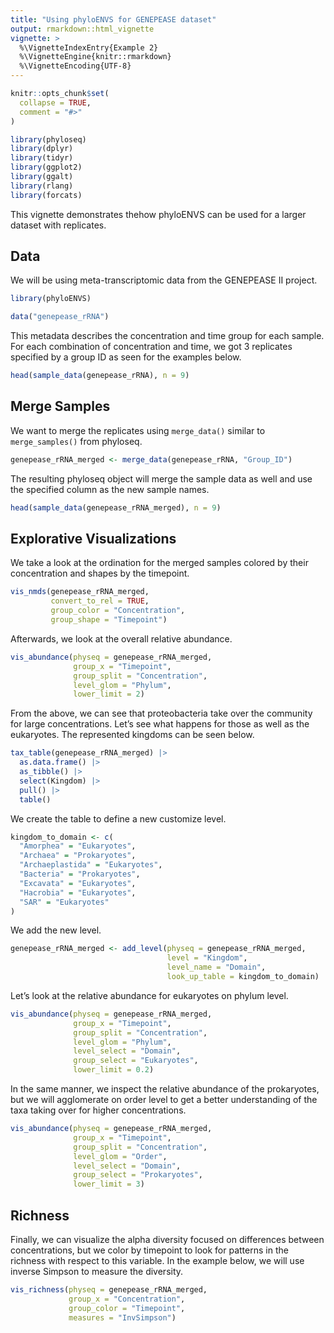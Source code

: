 ```yaml
---
title: "Using phyloENVS for GENEPEASE dataset"
output: rmarkdown::html_vignette
vignette: >
  %\VignetteIndexEntry{Example 2}
  %\VignetteEngine{knitr::rmarkdown}
  %\VignetteEncoding{UTF-8}
---
```


```r
knitr::opts_chunk$set(
  collapse = TRUE,
  comment = "#>"
)

library(phyloseq)
library(dplyr)
library(tidyr)
library(ggplot2)
library(ggalt)
library(rlang)
library(forcats)
```

This vignette demonstrates thehow phyloENVS can be used for a larger dataset with replicates. 

## Data

We will be using meta-transcriptomic data from the GENEPEASE II project. 

```r
library(phyloENVS)

data("genepease_rRNA")
```

This metadata describes the concentration and time group for each sample. For each combination of concentration and time, we got 3 replicates specified by a group ID as seen for the examples below.

```r
head(sample_data(genepease_rRNA), n = 9)
```

## Merge Samples

We want to merge the replicates using `merge_data()` similar to `merge_samples()` from phyloseq. 

```r
genepease_rRNA_merged <- merge_data(genepease_rRNA, "Group_ID")
```

The resulting phyloseq object will merge the sample data as well and use the specified column as the new sample names.

```r
head(sample_data(genepease_rRNA_merged), n = 9)
```

## Explorative Visualizations

We take a look at the ordination for the merged samples colored by their concentration and shapes by the timepoint.

```r
vis_nmds(genepease_rRNA_merged,
         convert_to_rel = TRUE,
         group_color = "Concentration",
         group_shape = "Timepoint")
```

Afterwards, we look at the overall relative abundance.

```r
vis_abundance(physeq = genepease_rRNA_merged,
              group_x = "Timepoint",
              group_split = "Concentration",
              level_glom = "Phylum",
              lower_limit = 2)
```

From the above, we can see that proteobacteria take over the community for large concentrations. Let's see what happens for those as well as the eukaryotes. The represented kingdoms can be seen below.

```r
tax_table(genepease_rRNA_merged) |>
  as.data.frame() |>
  as_tibble() |>
  select(Kingdom) |>
  pull() |>
  table()
```

We create the table to define a new customize level.

```r
kingdom_to_domain <- c(
  "Amorphea" = "Eukaryotes",
  "Archaea" = "Prokaryotes",
  "Archaeplastida" = "Eukaryotes",
  "Bacteria" = "Prokaryotes",
  "Excavata" = "Eukaryotes",
  "Hacrobia" = "Eukaryotes",
  "SAR" = "Eukaryotes"
)
```

We add the new level.

```r
genepease_rRNA_merged <- add_level(physeq = genepease_rRNA_merged, 
                                   level = "Kingdom",
                                   level_name = "Domain",
                                   look_up_table = kingdom_to_domain)
```

Let's look at the relative abundance for eukaryotes on phylum level.

```r
vis_abundance(physeq = genepease_rRNA_merged,
              group_x = "Timepoint",
              group_split = "Concentration",
              level_glom = "Phylum",
              level_select = "Domain",
              group_select = "Eukaryotes",
              lower_limit = 0.2)
```
In the same manner, we inspect the relative abundance of the prokaryotes, but we will agglomerate on order level to get a better understanding of the taxa taking over for higher concentrations. 

```r
vis_abundance(physeq = genepease_rRNA_merged,
              group_x = "Timepoint",
              group_split = "Concentration",
              level_glom = "Order",
              level_select = "Domain",
              group_select = "Prokaryotes",
              lower_limit = 3) 
```

## Richness

Finally, we can visualize the alpha diversity focused on differences between concentrations, but we color by timepoint to look for patterns in the richness with respect to this variable. In the example below, we will use inverse Simpson to measure the diversity. 

```r
vis_richness(physeq = genepease_rRNA_merged, 
             group_x = "Concentration", 
             group_color = "Timepoint",
             measures = "InvSimpson")
```







